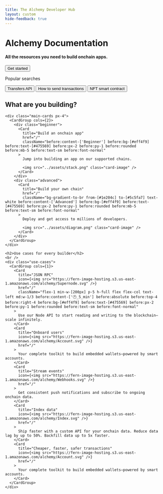 ```yaml
---
title: The Alchemy Developer Hub 
layout: custom
hide-feedback: true
---
```


<style>
{`
  .fern-background {
    background-color: rgba(var(--background), 1);
    z-index: 0;
  }

  .fern-header-content {
    #fern-search-button {
      display: none !important;
    }
  }

  .landing {
    .hero {
      position: relative;
      text-align: center;
      padding: 6.25rem 0.625rem;
      z-index: 1;

      @media (min-width: 768px) {
        padding: 6.25rem 1.25rem;
      }

      h1 {
        font-size: 2.5rem;
        line-height: 2.75rem;
        font-weight: 400;
        color: var(--grayscale-12);
        margin-bottom: 1rem;

        @media (min-width: 768px) {
          font-size: 4rem;
          line-height: 4.4rem;
        }
      }

      h4 {
        color: var(--grayscale-11);
        font-size: 1.5rem;
        line-height: 2.25rem;
        font-weight: 400;
        margin-bottom: 2rem;
      }
    }

    .search {
      padding: 1.875rem 3.75rem 1.25rem 3.75rem;
      border-radius: 1.5rem !important;
      background-color: var(--accent-a3) !important;
      backdrop-filter: blur(3px) !important;
      max-width: 62.5rem;
      align-self: center;
      margin-left: auto;
      margin-right: auto;
      margin-top: 4rem;

      @media (max-width: 768px) {
        display: none;
      }

      .search-options {
        padding-top: 0.625rem;
        display: flex;
        flex-direction: row;
        justify-content: center;
        align-items: center;

        p {
          padding-right: 0.625rem;
          text-shadow: none !important;
        }

        button {
          color: var(--accent-9) !important;
          font-size: 1rem;
        }
      }

      div.search-input-container > button {
        background-color: var(--accent-1) !important;
        width: 100%;
        svg {
          color: var(--accent-9);
        }
      }
    }

    .gradient {
      padding: 1.25rem 3rem;
      border-radius: 0.47rem !important;

      p {
        color: white !important;
        font-weight: 600;
        font-size: 0.875rem !important;
      }

      &:hover {
        background: linear-gradient(90deg, #5f1c96, #000, #5f1c96, #000);
        background-size: 400% 400%;
        animation: animate-gradient 15s ease infinite !important;
        box-shadow: 0px 0px 20px 0px rgba(81, 103, 255, 0.5);
      }
    }

    .search-input-container {
      position: relative;
      width: 100%;
    }

    .search-icon {
      position: absolute;
      left: 1.25rem;
      bottom: 0;
      transform: translateY(185%);
      color: #3b82f6;
      pointer-events: none;
    }
  }

  :is(.dark) .landing {
    .search {
      background-color: rgba(255, 255, 255, 0.10) !important;
    }

    div.search-input-container {
      button {
        color: #0500197d;
      }
      kbd.fern-kbd {
        background-color: white;
        border-color: #14003527;
        color: #020008e0;
      }
    }
  }
  
  .hero {
    position: relative;
    z-index: 1;
  }
  
  .hero-background {
    position: absolute;
    top: 0;
    left: 0;
    right: 0;
    bottom: -15rem;
    z-index: -1;
    opacity: 1;

    /* Linear gradient mask */
    &:before {
      content: "";
      position: absolute;
      top: 0;
      left: 0;
      right: 0;
      bottom: 0;
      background-image: linear-gradient(var(--background) 25%, color-mix(in srgb, var(--background) 20%, transparent) 100%);
      z-index: 1;
      pointer-events: none;
    }

    /* Latitudal lines that animate */
    &:after {
      content: "";
      position: absolute;
      top: 0;
      left: 0;
      right: 0;
      bottom: 0;
      background-image: url('https://fern-image-hosting.s3.us-east-1.amazonaws.com/alchemy/alchemy-bg-hor-solid.svg');
      background-size: cover;
      background-position: center bottom;
      background-repeat: no-repeat;
      z-index: -1;
      animation: moveUp 12s linear infinite;
    }

    /* Longitudal lines */
    .vertical-bg {
      position: absolute;
      top: 0;
      left: 0;
      right: 0;
      bottom: 0;
      background-image: url('https://fern-image-hosting.s3.us-east-1.amazonaws.com/alchemy/alchemy-bg-vert-solid.svg');
      background-size: cover;
      background-position: center bottom;
      background-repeat: no-repeat;
      z-index: -2;
    }
  }

  :is(.dark) .hero-background {
    &:before {
      background-image: linear-gradient(var(--background) 25%, color-mix(in srgb, var(--background) 70%, transparent) 100%);
    }
  }
  
  @keyframes moveUp {
    0% {
      transform: translateY(0);
    }
    100% {
      transform: translateY(-25%);
    }
  }

  .content {
    text-align: center;
    display: flex;
    flex-direction: column;
    justify-content: center;
    border-radius: 6.25rem;
    padding: 6.25rem 3.125rem;
    box-shadow: 0px -4.56rem 4.56rem 0px rgba(117, 152, 240, 0.09), 0px -1.125rem 2.5rem 0px rgba(117, 152, 240, 0.10);
    margin-bottom: 0;
    z-index: 2;
    position: relative;
    background-color: var(--background);

    @media (min-width: 1024px) {
      padding: 5.5rem 0;
    }

    @media (max-width: 768px) {
      padding: 6.25rem 0.625rem;
    }

    h2 {
      font-size: 2.5rem;
      line-height: 2.75rem;
      font-weight: 400;
      margin-bottom: 3rem;

      @media (max-width: 768px) {
        margin-block: 1.25rem;
      }
    }

    .main-cards {
      max-width: 62.5rem;
      align-self: center;
      margin-bottom: 10.25rem;

      @media (max-width: 768px) {
        margin-bottom: 3.75rem;
      }

      .fern-card {
        text-align: left;

        img {
          height: 15.375rem;
          object-fit: cover;
          padding-top: 1.25rem;
          align-self: center;
          margin-left: auto;
          margin-right: auto;
        }

        .font-semibold {
          font-size: 1.5rem;
          margin-bottom: 0.625rem;
          font-weight: 500;
        }
      }

      .beginner .fern-card .items-start:before {
        content: "Beginner";
        background-color: #eff4f9;
        color: #475569;
        padding: 0.25rem 0.5rem;
        border-radius: 0.25rem;
        margin-bottom: 1.25rem;
        font-size: 0.875rem;
        font-weight: 400;
      }

      .advanced .fern-card {
        background: linear-gradient(43.83deg, #1e204c 2.24%, #5c5fa7 118.17%);
        
        .items-start:before {
          content: "Advanced";
          background-color: #eff4f9;
          color: #475569;
          padding: 0.25rem 0.5rem;
          border-radius: 0.25rem;
          margin-bottom: 1.25rem;
          font-size: 0.875rem;
          font-weight: 400;
        }
        
        p {
          color: #e2e8f0;
        }
        
        .font-semibold {
          color: white;
        }
      }
    }

    .use-cases {
      > div {
        display: flex;
        flex-direction: row;
        flex-wrap: wrap;
        justify-content: center;
        align-items: center;
        gap: 2rem 0.625rem;
        padding-bottom: 1.25rem;
        align-self: center;
        padding-left: 1.25rem;
        padding-right: 1.25rem;
        margin-left: auto;
        margin-right: auto;
        max-width: 87.5rem;

        .fern-card {
          flex: 0 1 100%;
          min-width: 12.5rem;
          padding: 1.25rem;
          height: 100%;
          display: flex;
          flex-direction: column;
          text-align: left;

          @media (min-width: 768px) {
            flex: 0 1 calc(33.33% - 0.625rem);
          }

          .t-default.text-base.font-semibold {
            font-weight: 500 !important;
          }

          .t-muted {
            font-size: 0.875rem !important;
          }

          .items-start:before {
            position: absolute;
            top: 0.9375rem;
            right: 0.9375rem;
            content: "🕐 5 min";
            background-color: #eff4f9;
            color: #475569;
            padding: 0.25rem 0.5rem;
            border-radius: 0.25rem;
            margin-bottom: 1.25rem;
            font-size: 0.875rem;
            font-weight: 400;
          }
        }
      }
    }
  }

  :is(.dark) .content {
    box-shadow: 0px -73px 73px 0px rgba(117, 152, 240, 0.09), 0px -18px 40px 0px rgba(117, 152, 240, 0.10);
  }

  .main-cards {s
    max-width: 1000px;
    align-self: center;
    margin-bottom: 164px;

    img {
      height: 246px;
      object-fit: cover;
      padding-top: 20px;
      align-self: center;
      margin-left: auto;
      margin-right: auto;
    }

    .font-semibold {
      font-size: 24px;
      margin-bottom: 10px;
      font-weight: 500;
    }

    .beginner .fern-card .items-start:before {
      content: "Beginner";
      background-color: #eff4f9;
      color: #475569;
      padding: 4px 8px;
      border-radius: 4px;
      margin-bottom: 20px;
      font-size: 14px;
      font-weight: 400;
    }

    .advanced .fern-card .items-start:before {
      content: "Advanced";
      background-color: #eff4f9;
      color: #475569;
      padding: 4px 8px;
      border-radius: 4px;
      margin-bottom: 20px;
      font-size: 14px;
      font-weight: 400;
    }

    .advanced .fern-card {
      background: linear-gradient(43.83deg, #1e204c 2.24%, #5c5fa7 118.17%);
      p {
        color: #e2e8f0;
      }
      .font-semibold {
        color: white;
      }
    }
  }

  .use-cases > div {
    display: flex;
    flex-direction: row;
    flex-wrap: wrap;
    justify-content: center;
    align-items: center;
    gap: 32px 10px;
    padding-bottom: 20px;
    align-self: center;
    padding-left: 20px;
    padding-right: 20px;
    margin-left: auto;
    margin-right: auto;
    max-width: 1400px;

    .fern-card {
      flex: 0 1 100%;
      min-width: 200px;
      padding: 1.25rem;
      height: 100%;
      display: flex;
      flex-direction: column;

      @media (min-width: 768px) {
        flex: 0 1 calc(33.33% - 10px);
      }

      .t-default.text-base.font-semibold {
        font-weight: 500 !important;
      }
    }

    .fern-card .t-muted {
      font-size: 14px !important;
    }

    /* selects clock badges */
    .fern-card .items-start:before {
      position: absolute;
      top: 15px;
      right: 15px;
      content: "🕐 5 min";
      background-color: #eff4f9;
      color: #475569;
      padding: 4px 8px;
      border-radius: 4px;
      margin-bottom: 20px;
      font-size: 14px;
      font-weight: 400;
    }
  }

  .fern-card {
    text-align: left;
  }

  
  :is(.dark) #get-started-button {
    background-color: white !important;
    > p {
      color: black !important;
    }
  }
  :is(.dark) #get-started-button:hover {
    background: linear-gradient(90deg,rgb(188, 124, 240), #ffffff, rgb(196, 145, 239), #ffffff);
    background-size: 400% 400%;
    animation: animate-gradient 23s ease infinite !important;
    box-shadow: 0px 0px 20px 0px rgba(162, 172, 241, 0.63);
  }

  @media (max-width: 768px) {
    .search {
      display: none;
    }
    .main-cards {
      margin-bottom: 60px;
    }
    h2 {
      margin-block: 20px;
    }
  }

`}
</style>

<div class="landing">
  <div class="hero">
    <div class="hero-background">
      <div class="vertical-bg"></div>
    </div>
    <h1>Alchemy Documentation</h1>
    <h4 class="t-muted ">All the resources you need to build onchain apps.</h4>
    <a class="get-started-anchor" href="/get-started">
      <button id="get-started-button" class="fern-button filled gradient">
        Get started
      </button>
    </a>
    <div class="search">
      <div class="search-input-container">
        <SearchBar />
      </div>
      <div class="search-options">
        <p class="t-muted">Popular searches</p>
        <button class="fern-button minimal">Transfers API</button>
        <button class="fern-button minimal">How to send transactions</button>
        <button class="fern-button minimal">NFT smart contract</button>
      </div>
    </div>
  </div>

  <div class="content">
    <h2>What are you building?</h2>

    <div class="main-cards px-4">
      <CardGroup cols={2}>
        <div class="beginner">
          <Card
            title="Build an onchain app"
            href="/"
            className="before:content-['Beginner'] before:bg-[#eff4f9] before:text-[#475569] before:px-2 before:py-1 before:rounded before:mb-5 before:text-sm before:font-normal"
          >
            Jump into building an app on our supported chains.
            
            <img src="../assets/stack.png" class="card-image" />
          </Card>
        </div>
        <div class="advanced">
          <Card
            title="Build your own chain"
            href="/"
            className="bg-gradient-to-br from-[#1e204c] to-[#5c5fa7] text-white before:content-['Advanced'] before:bg-[#eff4f9] before:text-[#475569] before:px-2 before:py-1 before:rounded before:mb-5 before:text-sm before:font-normal"
          >
            Deploy and get access to millions of developers.
            
            <img src="../assets/diagram.png" class="card-image" />
          </Card>
        </div>
      </CardGroup>
    </div>

    <h2>Use cases for every builder</h2>
    <br />
    <div class="use-cases">
      <CardGroup cols={1}>
        <Card
          title="JSON RPC"
          icon={<img src="https://fern-image-hosting.s3.us-east-1.amazonaws.com/alchemy/Supernode.svg" />}
          href="/"
          className="flex-1 min-w-[200px] p-5 h-full flex flex-col text-left md:w-1/3 before:content-['🕐_5_min'] before:absolute before:top-4 before:right-4 before:bg-[#eff4f9] before:text-[#475569] before:px-2 before:py-1 before:rounded before:text-sm before:font-normal"
        >
          Use our Node API to start reading and writing to the blockchain—scale infinitely.
        </Card>
        <Card
          title="Onboard users"
          icon={<img src="https://fern-image-hosting.s3.us-east-1.amazonaws.com/alchemy/Account.svg" />}
          href="/"
        >
          Your complete toolkit to build embedded wallets—powered by smart accounts.
        </Card>
        <Card
          title="Stream events"
          icon={<img src="https://fern-image-hosting.s3.us-east-1.amazonaws.com/alchemy/Webhooks.svg" />}
          href="/"
        >
          Get consistent push notifications and subscribe to ongoing onchain data.
        </Card>
        <Card
          title="Index data"
          icon={<img src="https://fern-image-hosting.s3.us-east-1.amazonaws.com/alchemy/Index.svg" />}
          href="/"
        >
          Ship faster with a custom API for your onchain data. Reduce data lag by up to 50%. Backfill data up to 5x faster.
        </Card>
        <Card
          title="Cheaper, faster, safer transactions"
          icon={<img src="https://fern-image-hosting.s3.us-east-1.amazonaws.com/alchemy/Account.svg" />}
          href="/"
        >
          Your complete toolkit to build embedded wallets—powered by smart accounts.
        </Card>
      </CardGroup>
    </div>
  </div>
</div>
